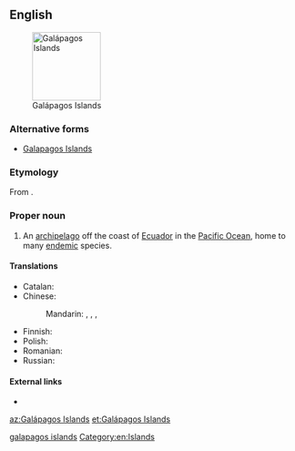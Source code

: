 ==English==
[[File:Galapagos Island Names.svg|thumb|right|120px|Galápagos Islands]]

===Alternative forms===
* [[Galapagos Islands]]

===Etymology===
From {{etyl|es|en}} {{term|galápago|lang=es}}.

===Proper noun===
{{en-proper noun|head=[[Galápagos]] [[Islands]]}}

# An [[archipelago]] off the coast of [[Ecuador]] in the [[Pacific Ocean]], home to many [[endemic]] species.

====Translations====
{{trans-top|the archipelago}}
* Catalan: {{t|ca|illes Galápagos|f}}
* Chinese:
*: Mandarin: {{t+|cmn|加拉帕戈斯群島|sc=Hani}}, {{t|cmn|加拉帕戈斯群岛|tr=Jiālāpàgēsī Qúndǎo|sc=Hani}}, {{t|cmn|科隆群島|sc=Hani}}, {{t|cmn|科隆群岛|tr=Kēlóng Qúndǎo|sc=Hani}}
{{trans-mid}}
* Finnish: {{t|fi|Galápagossaaret}}
* Polish: {{t+|pl|Galapagos}}
* Romanian: {{t|ro|Insulele Galapagos}}
* Russian: {{t+|ru|Галапаго́сские острова́|m-p}}
{{trans-bottom}}

====External links====
* {{pedialite}}

[[Category:English terms spelled with Á|galapagos islands]]
[[Category:en:Islands]]

[[az:Galápagos Islands]]
[[et:Galápagos Islands]]